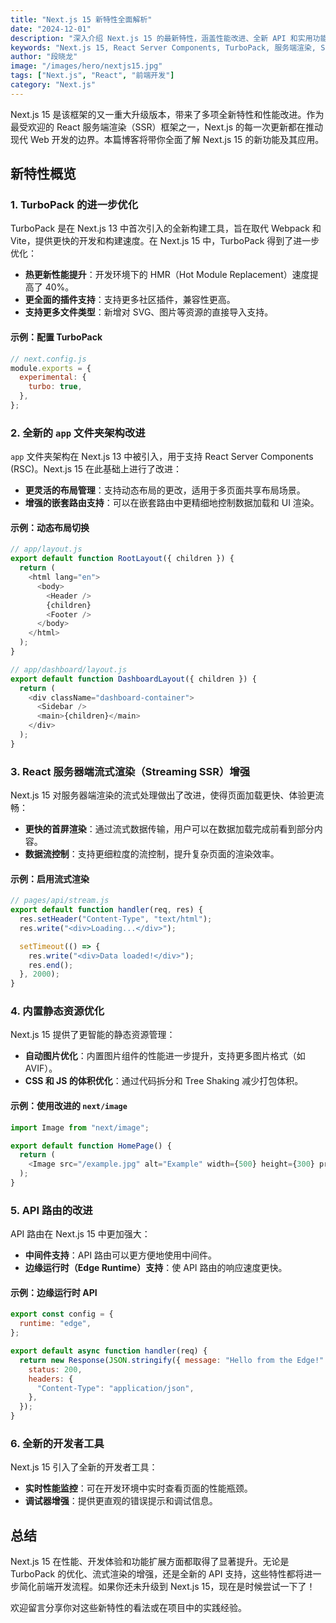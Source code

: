 ```yaml
---
title: "Next.js 15 新特性全面解析"
date: "2024-12-01"
description: "深入介绍 Next.js 15 的最新特性，涵盖性能改进、全新 API 和实用功能。"
keywords: "Next.js 15, React Server Components, TurboPack, 服务端渲染, SSR, 静态资源优化, API 路由"
author: "段晓龙"
image: "/images/hero/nextjs15.jpg"
tags: ["Next.js", "React", "前端开发"]
category: "Next.js"
---
```


Next.js 15 是该框架的又一重大升级版本，带来了多项全新特性和性能改进。作为最受欢迎的 React 服务端渲染（SSR）框架之一，Next.js 的每一次更新都在推动现代 Web 开发的边界。本篇博客将带你全面了解 Next.js 15 的新功能及其应用。

## 新特性概览

### 1. TurboPack 的进一步优化

TurboPack 是在 Next.js 13 中首次引入的全新构建工具，旨在取代 Webpack 和 Vite，提供更快的开发和构建速度。在 Next.js 15 中，TurboPack 得到了进一步优化：

- **热更新性能提升**：开发环境下的 HMR（Hot Module Replacement）速度提高了 40%。
- **更全面的插件支持**：支持更多社区插件，兼容性更高。
- **支持更多文件类型**：新增对 SVG、图片等资源的直接导入支持。

#### 示例：配置 TurboPack

```javascript
// next.config.js
module.exports = {
  experimental: {
    turbo: true,
  },
};
```

### 2. 全新的 `app` 文件夹架构改进

`app` 文件夹架构在 Next.js 13 中被引入，用于支持 React Server Components (RSC)。Next.js 15 在此基础上进行了改进：

- **更灵活的布局管理**：支持动态布局的更改，适用于多页面共享布局场景。
- **增强的嵌套路由支持**：可以在嵌套路由中更精细地控制数据加载和 UI 渲染。

#### 示例：动态布局切换

```javascript
// app/layout.js
export default function RootLayout({ children }) {
  return (
    <html lang="en">
      <body>
        <Header />
        {children}
        <Footer />
      </body>
    </html>
  );
}

// app/dashboard/layout.js
export default function DashboardLayout({ children }) {
  return (
    <div className="dashboard-container">
      <Sidebar />
      <main>{children}</main>
    </div>
  );
}
```

### 3. React 服务器端流式渲染（Streaming SSR）增强

Next.js 15 对服务器端渲染的流式处理做出了改进，使得页面加载更快、体验更流畅：

- **更快的首屏渲染**：通过流式数据传输，用户可以在数据加载完成前看到部分内容。
- **数据流控制**：支持更细粒度的流控制，提升复杂页面的渲染效率。

#### 示例：启用流式渲染

```javascript
// pages/api/stream.js
export default function handler(req, res) {
  res.setHeader("Content-Type", "text/html");
  res.write("<div>Loading...</div>");

  setTimeout(() => {
    res.write("<div>Data loaded!</div>");
    res.end();
  }, 2000);
}
```

### 4. 内置静态资源优化

Next.js 15 提供了更智能的静态资源管理：

- **自动图片优化**：内置图片组件的性能进一步提升，支持更多图片格式（如 AVIF）。
- **CSS 和 JS 的体积优化**：通过代码拆分和 Tree Shaking 减少打包体积。

#### 示例：使用改进的 `next/image`

```javascript
import Image from "next/image";

export default function HomePage() {
  return (
    <Image src="/example.jpg" alt="Example" width={500} height={300} priority />
  );
}
```

### 5. API 路由的改进

API 路由在 Next.js 15 中更加强大：

- **中间件支持**：API 路由可以更方便地使用中间件。
- **边缘运行时（Edge Runtime）支持**：使 API 路由的响应速度更快。

#### 示例：边缘运行时 API

```javascript
export const config = {
  runtime: "edge",
};

export default async function handler(req) {
  return new Response(JSON.stringify({ message: "Hello from the Edge!" }), {
    status: 200,
    headers: {
      "Content-Type": "application/json",
    },
  });
}
```

### 6. 全新的开发者工具

Next.js 15 引入了全新的开发者工具：

- **实时性能监控**：可在开发环境中实时查看页面的性能瓶颈。
- **调试器增强**：提供更直观的错误提示和调试信息。

## 总结

Next.js 15 在性能、开发体验和功能扩展方面都取得了显著提升。无论是 TurboPack 的优化、流式渲染的增强，还是全新的 API 支持，这些特性都将进一步简化前端开发流程。如果你还未升级到 Next.js 15，现在是时候尝试一下了！

欢迎留言分享你对这些新特性的看法或在项目中的实践经验。
